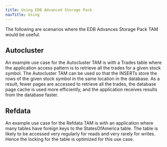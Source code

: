 ```yaml
---
title: Using EDB Advanced Storage Pack
navTitle: Using
---
```


The following are scenarios where the EDB Advances Storage Pack TAM would be useful.

 ## Autocluster

An example use case for the Autocluster TAM is with a Trades table where the application access pattern is to retrieve all the trades for a given stock symbol. The Autocluster TAM can be used so that the INSERTs store the rows of the given stock symbol in the same location in the database. As a result, fewer pages are accessed to retrieve all the trades, the database page cache is used more efficiently, and the application receives results from the database faster.

 ## Refdata

An example use case for the Refdata TAM is with an application where many tables have foreign keys to the StatesOfAmerica table. The table is likely to be accessed very regularly for reads and very rarely for writes. Hence the locking for the table is optimized for this use case.
 